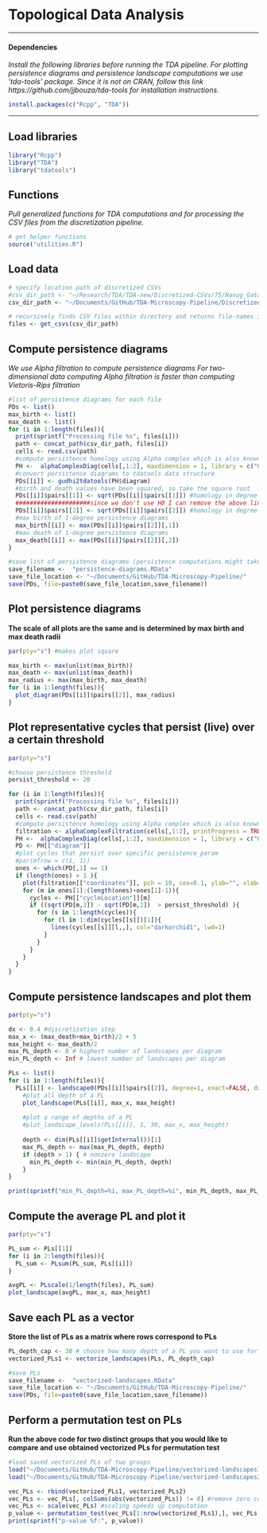 # Topological Data Analysis

------------------------------------------------------------------------

#### Dependencies

*Install the following libraries before running the TDA pipeline.*
*For plotting persistence diagrams and persistence landscape computations  we use 'tda-tools' package. Since it is not on CRAN, follow this link https://github.com/jjbouza/tda-tools for installation instructions.*

```r
install.packages(c("Rcpp", "TDA"))
```

------------------------------------------------------------------------
## Load libraries

```r
library("Rcpp")
library("TDA")
library("tdatools")
```
## Functions

*Pull generalized functions for TDA computations and for processing the CSV files from the discretization pipeline.*

```r
# get helper functions
source("utilities.R")
```

## Load data

```r
# specify location path of discretized CSVs
#csv_dir_path <- "~/Research/TDA/TDA-new/Discretized-CSVs/75/Nanog_Gata6/1"
csv_dir_path <- "~/Documents/GitHub/TDA-Microscopy-Pipeline/Discretized-images/25"

# recursively finds CSV files within directory and returns file-names in a list
files <- get_csvs(csv_dir_path)
```

## Compute persistence diagrams

*We use Alpha filtration to compute persistence diagrams*
*For two-dimensional data computing Alpha filtration is faster than computing Vietoris-Rips filtration*

```r
#list of persistence diagrams for each file
PDs <- list()
max_birth <- list() 
max_death <- list() 
for (i in 1:length(files)){
  print(sprintf("Processing file %s", files[i]))
  path <- concat_path(csv_dir_path, files[i])
  cells <- read.csv(path)
  #compute persistence homology using Alpha complex which is also known as Delaunay complex
  PH <-  alphaComplexDiag(cells[,1:2], maxdimension = 1, library = c("GUDHI", "Dionysus"), location = TRUE)
  #convert persistence diagrams to tdatools data structure
  PDs[[i]] <- gudhi2tdatools(PH$diagram)
  #birth and death values have been squared, so take the square root
  PDs[[i]]$pairs[[1]] <- sqrt(PDs[[i]]$pairs[[1]]) #homology in degree 0 
  #####################since we don't use H0 I can remove the above line################
  PDs[[i]]$pairs[[2]] <- sqrt(PDs[[i]]$pairs[[2]]) #homology in degree 1
  #max birth of 1-degree persistence diagrams 
  max_birth[[i]] <- max(PDs[[i]]$pairs[[2]][,1])
  #max death of 1-degree persistence diagrams 
  max_death[[i]] <- max(PDs[[i]]$pairs[[2]][,2])
}

#save list of persistence diagrams (persistence computations might take look for a large data set so we recommend to save them)
save_filename <-  "persistence-diagrams.RData"
save_file_location <- "~/Documents/GitHub/TDA-Microscopy-Pipeline/"
save(PDs, file=paste0(save_file_location,save_filename))
```

## Plot persistence diagrams
**The scale of all plots are the same and is determined by max birth and max death radii**

```r
par(pty="s") #makes plot square

max_birth <- max(unlist(max_birth))
max_death <- max(unlist(max_death))
max_radius <- max(max_birth, max_death)
for (i in 1:length(files)){
  plot_diagram(PDs[[i]]$pairs[[2]], max_radius)
}
```

## Plot representative cycles that persist (live) over a certain threshold

```r
par(pty="s")

#choose persistence threshold
persist_threshold <- 20 

for (i in 1:length(files)){
  print(sprintf("Processing file %s", files[i]))
  path <- concat_path(csv_dir_path, files[i])
  cells <- read.csv(path)
  #compute persistence homology using Alpha complex which is also known as Delaunay complex
  filtration <- alphaComplexFiltration(cells[,1:2], printProgress = TRUE)
  PH <-  alphaComplexDiag(cells[,1:2], maxdimension = 1, library = c("GUDHI", "Dionysus"), location = TRUE)
  PD <- PH[["diagram"]]
  #plot cycles that persist over specific persistence_param
  #par(mfrow = c(1, 1))
  ones <- which(PD[,1] == 1)
  if (length(ones) > 1 ){
    plot(filtration[["coordinates"]], pch = 19, cex=0.1, ylab="", xlab="", axes = FALSE)
    for (m in ones[1]:(length(ones)+ones[1]-1)){
      cycles <- PH[["cycleLocation"]][m]
      if ((sqrt(PD[m,3]) - sqrt(PD[m,2])  > persist_threshold) ){
        for (s in 1:length(cycles)){
          for (l in 1:dim(cycles[[s]])[1]){
            lines(cycles[[s]][l,,], col="darkorchid1", lwd=1)
          }
        } 
      } 
    }
  }
}
```

## Compute persistence landscapes and plot them

```r
par(pty="s")

dx <- 0.4 #discretization step
max_x <- (max_death+max_birth)/2 + 5
max_height <- max_death/2 
max_PL_depth <- 0 # highest number of landscapes per diagram
min_PL_depth <- Inf # lowest number of landscapes per diagram

PLs <- list()
for (i in 1:length(files)){ 
  PLs[[i]] <- landscape0(PDs[[i]]$pairs[[2]], degree=1, exact=FALSE, dx=dx, min_x=0, max_x=max_x)
    #plot all depth of a PL
    plot_landscape(PLs[[i]], max_x, max_height)
    
    #plot a range of depths of a PL
    #plot_landscape_levels(PLs[[i]], 1, 30, max_x, max_height)
    
    depth <- dim(PLs[[i]]$getInternal())[1]
    max_PL_depth <- max(max_PL_depth, depth)
    if (depth > 1) { # nonzero landscape
      min_PL_depth <- min(min_PL_depth, depth)
    }
}

print(sprintf("min_PL_depth=%i, max_PL_depth=%i", min_PL_depth, max_PL_depth))
```

## Compute the average PL and plot it

```r
par(pty="s")

PL_sum <- PLs[[1]]
for (i in 2:length(files)){
  PL_sum <- PLsum(PL_sum, PLs[[i]])
}

avgPL <- PLscale(1/length(files), PL_sum)
plot_landscape(avgPL, max_x, max_height)
```

## Save each PL as a vector 
**Store the list of PLs as a matrix where rows correspond to PLs**

```r
PL_depth_cap <- 30 # choose how many depth of a PL you want to use for further analysis
vectorized_PLs1 <- vectorize_landscapes(PLs, PL_depth_cap)

#save PLs 
save_filename <-  "vectorized-landscapes.RData"
save_file_location <- "~/Documents/GitHub/TDA-Microscopy-Pipeline/"
save(PDs, file=paste0(save_file_location,save_filename))
```

## Perform a permutation test on PLs
**Run the above code for two distinct groups that you would like to compare and use obtained vectorized PLs for permutation test**

```r
#load saved vectorized PLs of two groups
load("~/Documents/GitHub/TDA-Microscopy-Pipeline/vectorized-landscapes1.RData")
load("~/Documents/GitHub/TDA-Microscopy-Pipeline/vectorized-landscapes2.RData")

vec_PLs <- rbind(vectorized_PLs1, vectorized_PLs2)
vec_PLs <- vec_PLs[, colSums(abs(vectorized_PLs)) != 0] #remove zero columns
vec_PLs <- scale(vec_PLs) #scaling speeds up computation
p_value <- permutation_test(vec_PLs[1:nrow(vectorized_PLs1),], vec_PLs[(nrow(vectorized_PLs1)+1):nrow(vec_PLs),])
print(sprintf("p-value %f:", p_value))
```

